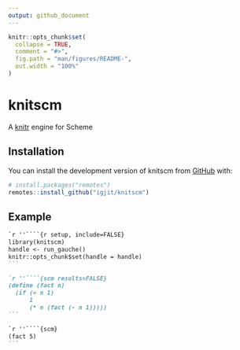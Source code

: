 ```yaml
---
output: github_document
---
```


<!-- README.md is generated from README.Rmd. Please edit that file -->

```r
knitr::opts_chunk$set(
  collapse = TRUE,
  comment = "#>",
  fig.path = "man/figures/README-",
  out.width = "100%"
)
```

# knitscm

<!-- badges: start -->
<!-- badges: end -->

A [knitr](https://github.com/yihui/knitr) engine for Scheme

## Installation

You can install the development version of knitscm from [GitHub](https://github.com/) with:

``` r
# install.packages("remotes")
remotes::install_github("igjit/knitscm")
```

## Example

````markdown
`r ''````{r setup, include=FALSE}
library(knitscm)
handle <- run_gauche()
knitr::opts_chunk$set(handle = handle)
```

`r ''````{scm results=FALSE}
(define (fact n)
  (if (= n 1)
      1
      (* n (fact (- n 1)))))
```

`r ''````{scm}
(fact 5)
```
````
